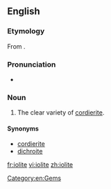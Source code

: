 ==English==
{{wikipedia|Cordierite}}

===Etymology===
From {{etyl|grc|en}} {{m|grc|ἴον||violet}}{{suffix||lite|lang=en}}.

===Pronunciation===
* {{audio-IPA|En-iolite.ogg|/ˈaɪəˌlaɪt/|lang=en}}

===Noun===
{{en-noun|~}}

# {{label|en|[[gemology]]}} The clear variety of [[cordierite]].

====Synonyms====
* [[cordierite]]
* [[dichroite]]

[[Category:en:Gems]]

[[fr:iolite]]
[[vi:iolite]]
[[zh:iolite]]